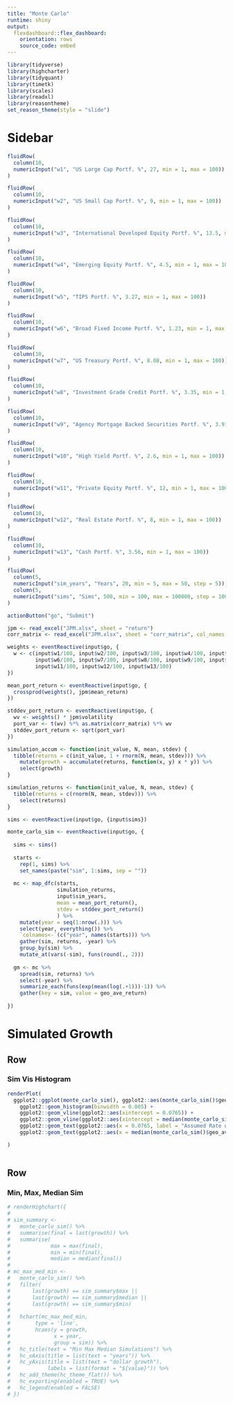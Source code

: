 ```yaml
---
title: "Monte Carlo"
runtime: shiny
output:
  flexdashboard::flex_dashboard:
    orientation: rows
    source_code: embed
---
```



```r
library(tidyverse)
library(highcharter)
library(tidyquant)
library(timetk)
library(scales)
library(readxl)
library(reasontheme)
set_reason_theme(style = "slide")
```

Sidebar {.sidebar data-width=300}
=====================================
  
```r

fluidRow(
  column(10,
  numericInput("w1", "US Large Cap Portf. %", 27, min = 1, max = 100))
)  

fluidRow(
  column(10,
  numericInput("w2", "US Small Cap Portf. %", 9, min = 1, max = 100))
)

fluidRow(
  column(10,
  numericInput("w3", "International Developed Equity Portf. %", 13.5, min = 1, max = 100))
)

fluidRow(
  column(10,
  numericInput("w4", "Emerging Equity Portf. %", 4.5, min = 1, max = 100))
)

fluidRow(
  column(10,
  numericInput("w5", "TIPS Portf. %", 3.27, min = 1, max = 100))
)

fluidRow(
  column(10,
  numericInput("w6", "Broad Fixed Income Portf. %", 1.23, min = 1, max = 100))
)

fluidRow(
  column(10,
  numericInput("w7", "US Treasury Portf. %", 8.08, min = 1, max = 100))
)

fluidRow(
  column(10,
  numericInput("w8", "Investment Grade Credit Portf. %", 3.35, min = 1, max = 100))
)

fluidRow(
  column(10,
  numericInput("w9", "Agency Mortgage Backed Securities Portf. %", 3.91, min = 1, max = 100))
)

fluidRow(
  column(10,
  numericInput("w10", "High Yield Portf. %", 2.6, min = 1, max = 100))
)

fluidRow(
  column(10,
  numericInput("w11", "Private Equity Portf. %", 12, min = 1, max = 100))
)

fluidRow(
  column(10,
  numericInput("w12", "Real Estate Portf. %", 8, min = 1, max = 100))
)

fluidRow(
  column(10,
  numericInput("w13", "Cash Portf. %", 3.56, min = 1, max = 100))
)

fluidRow(
  column(5,
  numericInput("sim_years", "Years", 20, min = 5, max = 50, step = 5)),
  column(5,
  numericInput("sims", "Sims", 500, min = 100, max = 100000, step = 100))
)

actionButton("go", "Submit")
```


```r

jpm <- read_excel("JPM.xlsx", sheet = "return") 
corr_matrix <- read_excel("JPM.xlsx", sheet = "corr_matrix", col_names = FALSE)

weights <- eventReactive(input$go, {
  w <- c(input$w1/100, input$w2/100, input$w3/100, input$w4/100, input$w5/100,
         input$w6/100, input$w7/100, input$w8/100, input$w9/100, input$w10/100, 
         input$w11/100, input$w12/100, input$w13/100)
})

mean_port_return <- eventReactive(input$go, {
  crossprod(weights(), jpm$mean_return)
})

stddev_port_return <- eventReactive(input$go, {
  wv <- weights() * jpm$volatility
  port_var <- t(wv) %*% as.matrix(corr_matrix) %*% wv
  stddev_port_return <- sqrt(port_var)
})

simulation_accum <- function(init_value, N, mean, stdev) {
  tibble(returns = c(init_value, 1 + rnorm(N, mean, stdev))) %>%
    mutate(growth = accumulate(returns, function(x, y) x * y)) %>%
    select(growth)
}

simulation_returns <- function(init_value, N, mean, stdev) {
  tibble(returns = c(rnorm(N, mean, stdev))) %>%
    select(returns)
}

sims <- eventReactive(input$go, {input$sims})

monte_carlo_sim <- eventReactive(input$go, { 
  
  sims <- sims()
  
  starts <-  
    rep(1, sims) %>%
    set_names(paste("sim", 1:sims, sep = ""))
  
  mc <- map_dfc(starts, 
                simulation_returns, 
                input$sim_years, 
                mean = mean_port_return(), 
                stdev = stddev_port_return()
                ) %>%
    mutate(year = seq(1:nrow(.))) %>%
    select(year, everything()) %>%
    `colnames<-`(c("year", names(starts))) %>%
    gather(sim, returns, -year) %>%
    group_by(sim) %>% 
    mutate_at(vars(-sim), funs(round(., 2)))
  
  gm <- mc %>% 
    spread(sim, returns) %>% 
    select(-year) %>% 
    summarize_each(funs(exp(mean(log(.+1)))-1)) %>% 
    gather(key = sim, value = geo_ave_return)
  
})

```

Simulated Growth
=====================================  

Row {data-height=600, .tabset}
-----------------------------------------------------------------------

### Sim Vis Histogram

```r

renderPlot(
  ggplot2::ggplot(monte_carlo_sim(), ggplot2::aes(monte_carlo_sim()$geo_ave_return)) +
    ggplot2::geom_histogram(binwidth = 0.005) +
    ggplot2::geom_vline(ggplot2::aes(xintercept = 0.0765)) +
    ggplot2::geom_vline(ggplot2::aes(xintercept = median(monte_carlo_sim()$geo_ave_return))) +
    ggplot2::geom_text(ggplot2::aes(x = 0.0765, label = "Assumed Rate of Return: 7.65%", y = 20), angle = 90, vjust = 1.75) +
    ggplot2::geom_text(ggplot2::aes(x = median(monte_carlo_sim()$geo_ave_return), label = paste0("Median Return: ", round(median(monte_carlo_sim()$geo_ave_return) * 100, 2), "%"), y = 20), angle = 90, vjust = -1)

)
  
```

Row
-------------------------------------

### Min, Max, Median Sim

```r
# renderHighchart({
#  
# sim_summary <- 
#   monte_carlo_sim() %>%
#   summarise(final = last(growth)) %>% 
#   summarise(
#             max = max(final), 
#             min = min(final),
#             median = median(final))
# 
# mc_max_med_min <- 
#   monte_carlo_sim() %>%
#   filter(
#       last(growth) == sim_summary$max || 
#       last(growth) == sim_summary$median ||
#       last(growth) == sim_summary$min)
# 
#   hchart(mc_max_med_min, 
#        type = 'line', 
#        hcaes(y = growth,
#              x = year,
#              group = sim)) %>% 
#   hc_title(text = "Min Max Median Simulations") %>%
#   hc_xAxis(title = list(text = "years")) %>%
#   hc_yAxis(title = list(text = "dollar growth"),
#            labels = list(format = "${value}")) %>%
#   hc_add_theme(hc_theme_flat()) %>%
#   hc_exporting(enabled = TRUE) %>% 
#   hc_legend(enabled = FALSE)
# })
```

